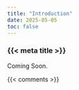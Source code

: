 ```yaml
---
title: "Introduction"
date: 2025-05-05
toc: false
---
```


### {{< meta title >}}

Coming Soon.



{{< comments >}}